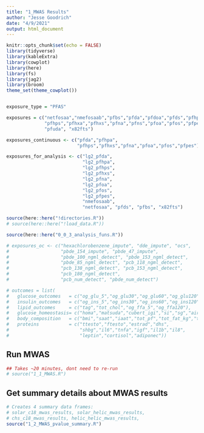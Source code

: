 ```yaml
---
title: "1_MWAS Results"
author: "Jesse Goodrich"
date: "4/9/2021"
output: html_document
---
```



```r
knitr::opts_chunk$set(echo = FALSE)
library(tidyverse)
library(kableExtra)
library(cowplot)
library(here)
library(fs)
library(jag2)
library(broom)
theme_set(theme_cowplot())


exposure_type = "PFAS"

exposures = c("netfosaa","nmefosaab","pfbs","pfda","pfdoa","pfds","pfhpa",
              "pfhps","pfhxa","pfhxs","pfna","pfns","pfoa","pfos","pfpes",
              "pfuda", "x82fts")

exposures_continuous <- c("pfda","pfhpa",
                          "pfhps","pfhxs","pfna","pfoa","pfos","pfpes")

exposures_for_analysis <- c("lg2_pfda",
                            "lg2_pfhpa",
                            "lg2_pfhps",
                            "lg2_pfhxs",
                            "lg2_pfna",
                            "lg2_pfoa",
                            "lg2_pfos",
                            "lg2_pfpes",
                            "nmefosaab",
                            "netfosaa", "pfds", "pfbs", "x82fts") 

source(here::here("!directories.R"))
# source(here::here("!load_data.R"))

source(here::here("0_0_3_analysis_funs.R"))

# exposures_oc <- c("hexachlorobenzene_impute", "dde_impute", "ocs",
#                   "pbde_154_impute", "pbde_47_impute",
#                   "pbde_100_ngml_detect", "pbde_153_ngml_detect", 
#                   "pbde_85_ngml_detect", "pcb_118_ngml_detect", 
#                   "pcb_138_ngml_detect", "pcb_153_ngml_detect", 
#                   "pcb_180_ngml_detect",
#                   "pcb_num_detect", "pbde_num_detect")

# outcomes = list(
#   glucose_outcomes   = c("og_glu_5","og_glu30","og_glu60","og_glu120","guac"),
#   insulin_outcomes   = c("og_ins_5","og_ins30","og_ins60","og_ins120","iuac","a1c"),
#   lipid_outcomes     = c("tag","tot_chol","og_ffa_5","og_ffa120"),
#   glucose_homeostasis= c("homa","matsuda","cubert_igi","si","sg","air","di"),
#   body_composition   = c("bmi","saat","iaat","tot_pf","tot_fat_kg","tot_lm_kg"),
#   proteins           = c("ttesto","ftesto","estrad","dhs",
#                          "shbg","il6","tnfa","igf","il1b","il8",
#                          "leptin","cortisol","adiponec"))
```


## Run MWAS
```r
## Takes ~20 minutes, dont need to re-run
# source("1_1_MWAS.R")
```



## Get summary details about MWAS results
```r
# Creates 4 summary data frames: 
# solar_c18_mwas_results, solar_helic_mwas_results, 
# chs_c18_mwas_results, helic_helic_mwas_results, 
source("1_2_MWAS_pvalue_summary.R")



```


